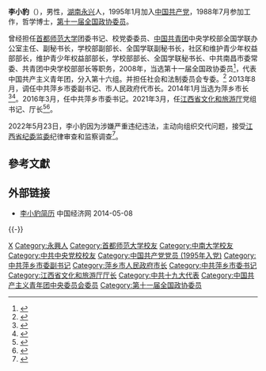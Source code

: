 '''李小豹'''（{{bd|1968年|8月||catIdx=Li李}}），男性，[[湖南省|湖南]][[永兴县|永兴]]人，1995年1月加入[[中国共产党|中国共产党]]，1988年7月参加工作，哲学博士，[[中国人民政治协商会议第十一届全国委员会委员名单|第十一届全国政协委员]]。

曾经担任[[首都师范大学|首都师范大学]]团委书记、校党委委员、[[中国共产主义青年团|中国共青团]]中央学校部全国学联办公室主任、副秘书长，学校部副部长、全国学联副秘书长，社区和维护青少年权益部部长，维护青少年权益部部长，学校部部长、全国学联秘书长、中共南昌市委常委、共青团中央学校部部长等职务，2008年，当选第十一届全国政协委员<ref>{{cite news|title=第十一届全国政协委员名单|url=http://www.indaa.com.cn/zt/2009qglh/zxzs/200903/t20090303_127573.html|accessdate=2013-04-09|newspaper=新华社北京1月25日电 中国人民政治协商会议第十一届全国委员会委员名单(共2237人，2008年1月25日政协第十届全国委员会常务委员会第二十次会议通过)|date=2008年1月25日|deadurl=yes|archiveurl=https://web.archive.org/web/20130928014403/http://www.indaa.com.cn/zt/2009qglh/zxzs/200903/t20090303_127573.html|archivedate=2013年9月28日|df=}}</ref>，代表中国共产主义青年团，分入第十六组。并担任社会和法制委员会专委。<ref>{{cite news|title=全国政协信息-李小豹|url=http://www.cppcc.gov.cn/CMS/wylibary/showJcwyxtInfoWylibary.action?tabJcwyxt.guid=11W0005380&wytype=wjwy|accessdate=2013-04-11|newspaper=全国政协委员会|archive-date=2020-07-21|archive-url=https://web.archive.org/web/20200721042256/http://www.cppcc.gov.cn/CMS/wylibary/showJcwyxtInfoWylibary.action?tabJcwyxt.guid=11W0005380&wytype=wjwy|dead-url=no}}</ref> 2013年8月，调任中共萍乡市委副书记、市人民政府代市长。2014年1月当选为萍乡市长<ref>{{cite web|title=李小豹当选萍乡市长|url=http://district.ce.cn/newarea/sddy/201401/17/t20140117_2152153.shtml|accessdate=2014-06-08|publisher=中国经济网|archive-url=https://web.archive.org/web/20200721042258/http://district.ce.cn/newarea/sddy/201401/17/t20140117_2152153.shtml|archive-date=2020-07-21|dead-url=no}}</ref><ref>{{cite web|title=萍乡市政府工作报告 (2014年1月15日 李小豹)|url=http://district.ce.cn/zt/zlk/bg/201402/18/t20140218_2325613.shtml|accessdate=2014-07-16|publisher=中国经济网|archive-url=https://web.archive.org/web/20200721042323/http://district.ce.cn/zt/zlk/bg/201402/18/t20140218_2325613.shtml|archive-date=2020-07-21|dead-url=no}}</ref>。2016年3月，任中共萍乡市委书记。2021年3月，任[[江西省文化和旅游厅|江西省文化和旅游厅]]党组书记、厅长<ref>{{cite web|title=李小豹任江西省文化和旅游厅党组书记|url=https://finance.ifeng.com/c/84qOANvZek3|accessdate=2021-03-23|publisher=凤凰网}}</ref><ref>{{cite web|title=江西任免王国强、钟志生、李小豹、张小平、万广明等职务|url=http://district.ce.cn/newarea/sddy/202103/26/t20210326_36414070.shtml|accessdate=2021-04-03|publisher=中国经济网|archive-url=https://web.archive.org/web/20210722102730/http://district.ce.cn/newarea/sddy/202103/26/t20210326_36414070.shtml|archive-date=2021-07-22|dead-url=no}}</ref>。

2022年5月23日，李小豹因为涉嫌严重违纪违法，主动向组织交代问题，接受[[中国共产党江西省纪律检查委员会|江西省纪委]][[江西省监察委员会|监委]]纪律审查和监察调查<ref>{{cite web|title=江西省文化和旅游厅厅长李小豹接受审查调查 曾任萍乡市委书记|url=http://district.ce.cn/newarea/sddy/202205/23/t20220523_37607821.shtml|accessdate=2022-05-23|website=中国经济网|archive-date=2022-05-25|archive-url=https://web.archive.org/web/20220525074215/http://district.ce.cn/newarea/sddy/202205/23/t20220523_37607821.shtml}}</ref>。

==參考文獻==
{{reflist}}
==外部链接==
*[http://district.ce.cn/newarea/sddy/201401/17/t20140117_2152153.shtml  李小豹简历] {{Wayback|url=http://district.ce.cn/newarea/sddy/201401/17/t20140117_2152153.shtml |date=20200721042258 }} 中国经济网 2014-05-08
{{-}}
{{start box}}
{{s-ppo|cpc}}
{{s-before|[[刘卫平|刘卫平]]}}
{{s-title|[[中国共产党萍乡市委员会|中国共产党萍乡市委员会]]书记|2016年3月－2021年3月}}
{{s-after|[[陈敏_(1972年)|陈敏]]}}
{{s-gov|prc}}
{{s-before|[[池红|池红]]}}
{{s-title|[[江西省文化和旅游厅|江西省文化和旅游厅]]厅长|2021年3月－2022年5月}}
{{s-after|[[梅亦|梅亦]]}}
{{s-before|[[陈卫民|陈卫民]]}}
{{s-title|[[萍乡市人民政府|萍乡市人民政府]]市长|2013年8月－2016年3月}}
{{s-after|[[李江河|李江河]]}}
{{s-civ}}
{{s-before|[[周长奎|周长奎]]}}
{{s-title|[[中国共产主义青年团|中国共产主义青年团]]中央学校部部长|2008年6月－2010年10月}}
{{s-after|[[陈光浩|陈光浩]]}}
{{s-before|[[胡尹庐|胡尹庐]]}}
{{s-title|[[中国共产主义青年团|中国共产主义青年团]]中央维护青少年权益部部长|2007年8月－2008年6月}}
{{s-after|[[王雪峰_(1966年)|王雪峰]]}}
{{end box}}
{{团中央部门负责人}}
{{中共十九大以来的反腐败工作}}
{{DEFAULTSORT:Li李}}
[[Category:李姓|X]]
[[Category:永興人|Category:永興人]]
[[Category:首都师范大学校友|Category:首都师范大学校友]]
[[Category:中南大学校友|Category:中南大学校友]]
[[Category:中共中央党校校友|Category:中共中央党校校友]]
[[Category:中国共产党党员_(1995年入党)|Category:中国共产党党员 (1995年入党)]]
[[Category:中共萍乡市委副书记|Category:中共萍乡市委副书记]]
[[Category:萍乡市人民政府市长|Category:萍乡市人民政府市长]]
[[Category:中共萍乡市委书记|Category:中共萍乡市委书记]]
[[Category:江西省文化和旅游厅厅长|Category:江西省文化和旅游厅厅长]]
[[Category:中共十九大代表|Category:中共十九大代表]]
[[Category:中国共产主义青年团中央委员会委员|Category:中国共产主义青年团中央委员会委员]]
[[Category:第十一届全国政协委员|Category:第十一届全国政协委员]]